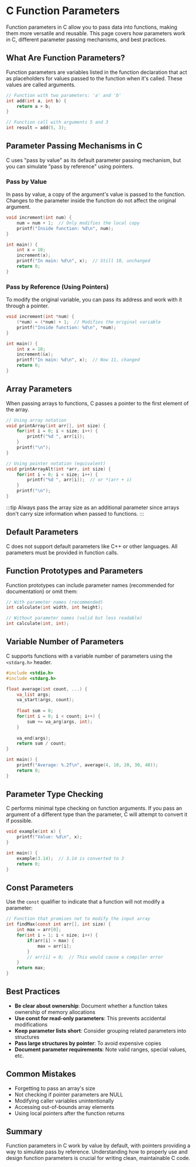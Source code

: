 # C Function Parameters

Function parameters in C allow you to pass data into functions, making them more versatile and reusable. This page covers how parameters work in C, different parameter passing mechanisms, and best practices.

## What Are Function Parameters?

Function parameters are variables listed in the function declaration that act as placeholders for values passed to the function when it's called. These values are called arguments.

```c
// Function with two parameters: 'a' and 'b'
int add(int a, int b) {
    return a + b;
}

// Function call with arguments 5 and 3
int result = add(5, 3);
```

## Parameter Passing Mechanisms in C

C uses "pass by value" as its default parameter passing mechanism, but you can simulate "pass by reference" using pointers.

### Pass by Value

In pass by value, a copy of the argument's value is passed to the function. Changes to the parameter inside the function do not affect the original argument.

```c
void increment(int num) {
    num = num + 1;  // Only modifies the local copy
    printf("Inside function: %d\n", num);
}

int main() {
    int x = 10;
    increment(x);
    printf("In main: %d\n", x);  // Still 10, unchanged
    return 0;
}
```

### Pass by Reference (Using Pointers)

To modify the original variable, you can pass its address and work with it through a pointer.

```c
void increment(int *num) {
    (*num) = (*num) + 1;  // Modifies the original variable
    printf("Inside function: %d\n", *num);
}

int main() {
    int x = 10;
    increment(&x);
    printf("In main: %d\n", x);  // Now 11, changed
    return 0;
}
```

## Array Parameters

When passing arrays to functions, C passes a pointer to the first element of the array.

```c
// Using array notation
void printArray(int arr[], int size) {
    for(int i = 0; i < size; i++) {
        printf("%d ", arr[i]);
    }
    printf("\n");
}

// Using pointer notation (equivalent)
void printArrayAlt(int *arr, int size) {
    for(int i = 0; i < size; i++) {
        printf("%d ", arr[i]);  // or *(arr + i)
    }
    printf("\n");
}
```

:::tip
Always pass the array size as an additional parameter since arrays don't carry size information when passed to functions.
:::

## Default Parameters

C does not support default parameters like C++ or other languages. All parameters must be provided in function calls.

## Function Prototypes and Parameters

Function prototypes can include parameter names (recommended for documentation) or omit them:

```c
// With parameter names (recommended)
int calculate(int width, int height);

// Without parameter names (valid but less readable)
int calculate(int, int);
```

## Variable Number of Parameters

C supports functions with a variable number of parameters using the `<stdarg.h>` header.

```c
#include <stdio.h>
#include <stdarg.h>

float average(int count, ...) {
    va_list args;
    va_start(args, count);
    
    float sum = 0;
    for(int i = 0; i < count; i++) {
        sum += va_arg(args, int);
    }
    
    va_end(args);
    return sum / count;
}

int main() {
    printf("Average: %.2f\n", average(4, 10, 20, 30, 40));
    return 0;
}
```

## Parameter Type Checking

C performs minimal type checking on function arguments. If you pass an argument of a different type than the parameter, C will attempt to convert it if possible.

```c
void example(int x) {
    printf("Value: %d\n", x);
}

int main() {
    example(3.14);  // 3.14 is converted to 3
    return 0;
}
```

## Const Parameters

Use the `const` qualifier to indicate that a function will not modify a parameter:

```c
// Function that promises not to modify the input array
int findMax(const int arr[], int size) {
    int max = arr[0];
    for(int i = 1; i < size; i++) {
        if(arr[i] > max) {
            max = arr[i];
        }
        // arr[i] = 0;  // This would cause a compiler error
    }
    return max;
}
```

## Best Practices

- **Be clear about ownership**: Document whether a function takes ownership of memory allocations
- **Use const for read-only parameters**: This prevents accidental modifications
- **Keep parameter lists short**: Consider grouping related parameters into structures
- **Pass large structures by pointer**: To avoid expensive copies
- **Document parameter requirements**: Note valid ranges, special values, etc.

## Common Mistakes

- Forgetting to pass an array's size
- Not checking if pointer parameters are NULL
- Modifying caller variables unintentionally 
- Accessing out-of-bounds array elements
- Using local pointers after the function returns

## Summary

Function parameters in C work by value by default, with pointers providing a way to simulate pass by reference. Understanding how to properly use and design function parameters is crucial for writing clean, maintainable C code.